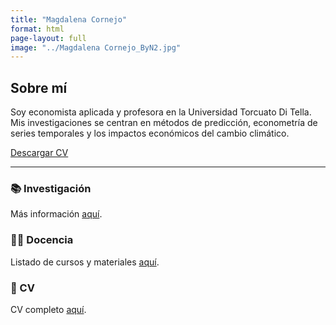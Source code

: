 ```yaml
---
title: "Magdalena Cornejo"
format: html
page-layout: full
image: "../Magdalena Cornejo_ByN2.jpg"
---
```


## Sobre mí

Soy economista aplicada y profesora en la Universidad Torcuato Di Tella. Mis investigaciones se centran en métodos de predicción, econometría de series temporales y los impactos económicos del cambio climático.

[Descargar CV](../cv/CV_Cornejo.pdf){.btn .btn-primary}

---

### 📚 Investigación

Más información [aquí](research.qmd).

### 👩‍🏫 Docencia

Listado de cursos y materiales [aquí](teaching.qmd).

### 📄 CV

CV completo [aquí](cv.qmd).